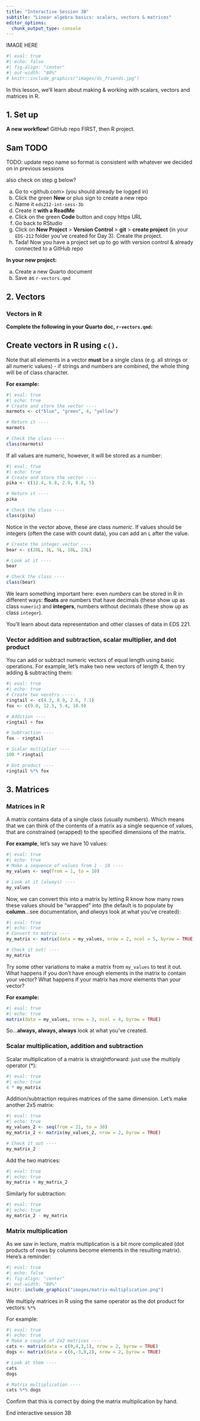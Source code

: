 ```yaml
---
title: "Interactive Session 3B"
subtitle: "Linear algebra basics: scalars, vectors & matrices"
editor_options: 
  chunk_output_type: console
---
```


::: {.center-text}
IMAGE HERE
:::

```r
#| eval: true 
#| echo: false
#| fig-align: "center"
#| out-width: "80%" 
# knitr::include_graphics("images/ds_friends.jpg")
```

<!-- :::{.gray-text .center-text} -->
<!-- *Artwork by [Allison Horst](https://allisonhorst.com/)* -->
<!-- ::: -->

In this lesson, we'll learn about making & working with scalars, vectors and matrices in R.

## 1. Set up

**A new workflow!** GitHub repo FIRST, then R project. 

::: {.callout-important}
## Sam TODO
TODO: update repo name so format is consistent with whatever we decided on in previous sessions

also check on step g below?
:::

a. Go to <github.com> (you should already be logged in)
b. Click the green **New** or plus sign to create a new repo
c. Name it `eds212-int-sess-3b`
d. Create it **with a ReadMe**
e. Click on the green **Code** button and copy https URL
f. Go back to RStudio
g. Click on **New Project** > **Version Control** > **git** > **create project** (in your `EDS-212` folder you've created for Day 3). Create the project. 
h. Tada! Now you have a project set up to go with version control & already connected to a GitHub repo 

**In your new project:** 

a. Create a new Quarto document
b. Save as `r-vectors.qmd`

## 2. Vectors

### Vectors in R

**Complete the following in your Quarto doc, `r-vectors.qmd`:**

::: {.callout-tip}
## Create vectors in R using `c()`. 

Note that all elements in a vector **must** be a single class (e.g. all strings or all numeric values) - if strings and numbers are combined, the whole thing will be of class character. 
:::

**For example:** 

```r
#| eval: true
#| echo: true
# Create and store the vector ----
marmots <- c("blue", "green", 4, "yellow")

# Return it ----
marmots

# Check the class ----
class(marmots)
```

If all values are numeric, however, it will be stored as a number:

```r
#| eval: true
#| echo: true
# Create and store the vector ----
pika <- c(12.4, 6.8, 2.9, 8.8, 5)

# Return it ----
pika

# Check the class ----
class(pika)
```

Notice in the vector above, these are class *numeric*. If values should be integers (often the case with count data), you can add an `L` after the value.

```r
# Create the integer vector ----
bear <- c(20L, 3L, 5L, 18L, 23L)

# Look at it ----
bear

# Check the class ----
class(bear) 
```

We learn something important here: even *numbers* can be stored in R in different ways: **floats** are numbers that have decimals (these show up as class `numeric`) and **integers**, numbers without decimals (these show up as class `integer`). 

You'll learn about data representation and other classes of data in EDS 221. 

### Vector addition and subtraction, scalar multiplier, and dot product

You can add or subtract numeric vectors of equal length using basic operations. For example, let's make two new vectors of length 4, then try adding & subtracting them: 

```r
#| eval: true
#| echo: true
# Create two vecotrs -----
ringtail <- c(4.3, 8.9, 2.6, 7.1)
fox <- c(9.0, 12.5, 5.4, 10.9)

# Addition ----
ringtail + fox

# Subtraction ----
fox - ringtail

# Scalar multiplier ----
100 * ringtail

# Dot product ----
ringtail %*% fox
```

## 3. Matrices

### Matrices in R

A matrix contains data of a single class (usually numbers). Which means that we can think of the contents of a matrix as a single sequence of values, that are constrained (wrapped) to the specified dimensions of the matrix.

**For example**, let's say we have 10 values: 

```r
#| eval: true
#| echo: true
# Make a sequence of values from 1 - 10 ----
my_values <- seq(from = 1, to = 10)

# Look at it (always) ----
my_values
```

Now, we can convert this into a matrix by letting R know how many rows these values should be "wrapped" into (the default is to populate by **column**...see documentation, and *always* look at what you've created):

```r
#| eval: true
#| echo: true
# Convert to matrix ----
my_matrix <- matrix(data = my_values, nrow = 2, ncol = 5, byrow = TRUE)

# Check it out! ----
my_matrix
```

Try some other variations to make a matrix from `my_values` to test it out. What happens if you don't have enough elements in the matrix to contain your vector? What happens if your matrix has *more* elements than your vector? 

**For example:**

```r
#| eval: true
#| echo: true
matrix(data = my_values, nrow = 3, ncol = 4, byrow = TRUE)
```

So...**always, always, always** look at what you've created. 

### Scalar multiplication, addition and subtraction

Scalar multiplication of a matrix is straightforward: just use the multiply operator (*): 

```r
#| eval: true
#| echo: true
4 * my_matrix
```

Addition/subtraction requires matrices of the same dimension. Let's make another 2x5 matrix:

```r
#| eval: true
#| echo: true
my_values_2 <- seq(from = 21, to = 30)
my_matrix_2 <- matrix(my_values_2, nrow = 2, byrow = TRUE)

# Check it out ----
my_matrix_2
```

Add the two matrices:

```r
#| eval: true
#| echo: true
my_matrix + my_matrix_2
```

Similarly for subtraction:

```r
#| eval: true
#| echo: true
my_matrix_2 - my_matrix
```

### Matrix multiplication

As we saw in lecture, matrix multiplication is a bit more complicated (dot products of rows by columns become elements in the resulting matrix). Here's a reminder: 

```r
#| eval: true 
#| echo: false
#| fig-align: "center"
#| out-width: "80%" 
knitr::include_graphics("images/matrix-multiplication.png")
```

We multiply matrices in R using the same operator as the dot product for vectors: `%*%`

For example: 
```r
#| eval: true 
#| echo: true
# Make a couple of 2x2 matrices ----
cats <- matrix(data = c(0,4,3,1), nrow = 2, byrow = TRUE)
dogs <- matrix(data = c(6,-3,0,2), nrow = 2, byrow = TRUE)

# Look at them ----
cats
dogs

# Matrix multiplication ----
cats %*% dogs
```

Confirm that this is correct by doing the matrix multiplication by hand.

::: {.center-text .body-text-xl .teal-text}
End interactive session 3B
:::



